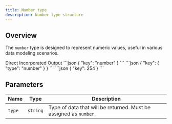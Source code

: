 ```yaml
---
title: Number type
description: Number type structure
---
```


## Overview

The `number` type is designed to represent numeric values, useful in various data modeling scenarios.

<Tabs defaultValue="direct" className="pt-5 pb-1">
  <TabsList className="">
    <TabsTrigger value="direct">Direct</TabsTrigger>
    <TabsTrigger value="incorporated">Incorporated</TabsTrigger>
    <TabsTrigger value="output">Output</TabsTrigger>
  </TabsList>
  <TabsContent value="direct">
  ```json
  {
    "key": "number"
  }
  ```
  </TabsContent>
  <TabsContent value="incorporated">
```json
{
  "key": {
    "type": "number"
  }
}
```
  </TabsContent>
  <TabsContent value="output">
```json
{
  "key": 254
}
```
  </TabsContent>
</Tabs>

## Parameters

| Name          | Type      | Description                          |
|---------------|-----------|--------------------------------------|
| `type`        | `string`  | Type of data that will be returned. Must be assigned as `number`. |
